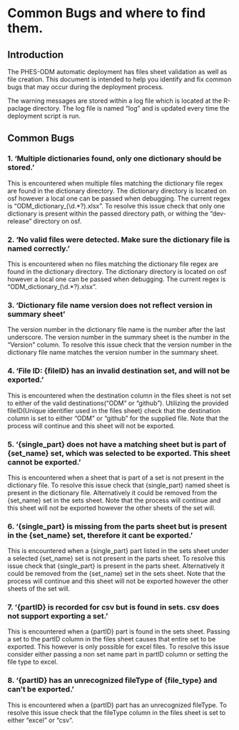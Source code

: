 # Common Bugs and where to find them.

## Introduction

The PHES-ODM automatic deployment has files sheet validation as well as file creation. This document is intended to help you identify and fix common bugs that may occur during the deployment process.

The warning messages are stored within a log file which is located at the R-paclage directory. The log file is named "log" and is updated every time the deployment script is run.

## Common Bugs

### 1. 'Multiple dictionaries found, only one dictionary should be stored.'
This is encountered when multiple files matching the dictionary file regex are found in the dictionary directory. The dictionary directory is located on osf however a local one can be passed when debugging. The current regex is "ODM_dictionary_(\\d.*?).xlsx".
To resolve this issue check that only one dictionary is present within the passed directory path, or withing the "dev-release" directory on osf.

### 2. 'No valid files were detected. Make sure the dictionary file is named correctly.'
This is encountered when no files matching the dictionary file regex are found in the dictionary directory. The dictionary directory is located on osf however a local one can be passed when debugging. The current regex is "ODM_dictionary_(\\d.*?).xlsx".

### 3. 'Dictionary file name version does not reflect version in summary sheet'
The version number in the dictionary file name is the number after the last underscore. The version number in the summary sheet is the number in the "Version" column. To resolve this issue check that the version number in the dictionary file name matches the version number in the summary sheet.

### 4. 'File ID: {fileID} has an invalid destination set, and will not be exported.'
This is encountered when the destination column in the files sheet is not set to either of the valid destinations("ODM" or "github"). Utilizing the provided fileID(Unique identifier used in the files sheet) check that the destination column is set to either "ODM" or "github" for the supplied file. Note that the process will continue and this sheet will not be exported.

### 5. '{single_part} does not have a matching sheet but is part of {set_name} set, which was selected to be exported. This sheet cannot be exported.'
This is encountered when a sheet that is part of a set is not present in the dictionary file. To resolve this issue check that {single_part} named sheet is present in the dictionary file. Alternatively it could be removed from the {set_name} set in the sets sheet. Note that the process will continue and this sheet will not be exported however the other sheets of the set will.

### 6. '{single_part} is missing from the parts sheet but is present in the {set_name} set, therefore it cant be exported.'
This is encountered when a {single_part} part listed in the sets sheet under a selected {set_name} set is not present in the parts sheet. To resolve this issue check that {single_part} is present in the parts sheet. Alternatively it could be removed from the {set_name} set in the sets sheet. Note that the process will continue and this sheet will not be exported however the other sheets of the set will.

### 7. '{partID} is recorded for csv but is found in sets. csv does not support exporting a set.'
This is encountered when a {partID} part is found in the sets sheet. Passing a set to the partID column in the files sheet causes that entire set to be exported. This however is only possible for excel files. To resolve this issue consider either passing a non set name part in partID column or setting the file type to excel.

### 8. '{partID} has an unrecognized fileType of {file_type} and can't be exported.'
This is encountered when a {partID} part has an unrecognized fileType. To resolve this issue check that the fileType column in the files sheet is set to either "excel" or "csv".